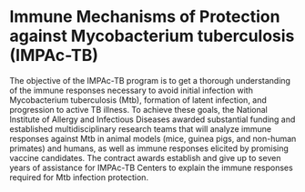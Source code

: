 # Immune Mechanisms of Protection against Mycobacterium tuberculosis (IMPAc-TB)

The objective of the IMPAc-TB program is to get a thorough understanding of the immune responses necessary to avoid initial infection with Mycobacterium tuberculosis (Mtb), formation of latent infection, and progression to active TB illness. To achieve these goals, the National Institute of Allergy and Infectious Diseases awarded substantial funding and established multidisciplinary research teams that will analyze immune responses against Mtb in animal models (mice, guinea pigs, and non-human primates) and humans, as well as immune responses elicited by promising vaccine candidates. The contract awards establish and give up to seven years of assistance for IMPAc-TB Centers to explain the immune responses required for Mtb infection protection. 
